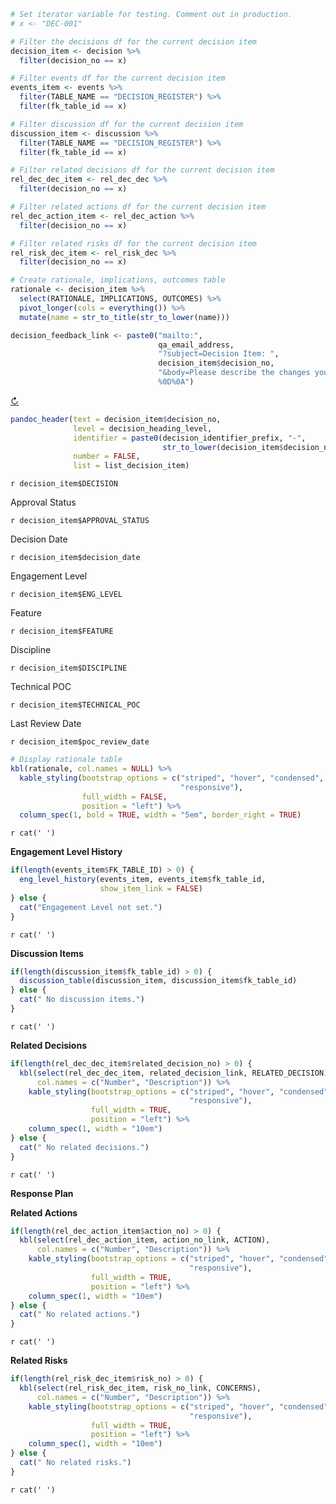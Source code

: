 <!-- Wrangle report data -->
```r
# Set iterator variable for testing. Comment out in production. 
# x <- "DEC-001"

# Filter the decisions df for the current decision item
decision_item <- decision %>%
  filter(decision_no == x)

# Filter events df for the current decision item
events_item <- events %>%
  filter(TABLE_NAME == "DECISION_REGISTER") %>%
  filter(fk_table_id == x)

# Filter discussion df for the current decision item
discussion_item <- discussion %>%
  filter(TABLE_NAME == "DECISION_REGISTER") %>%
  filter(fk_table_id == x)

# Filter related decisions df for the current decision item
rel_dec_dec_item <- rel_dec_dec %>%
  filter(decision_no == x)

# Filter related actions df for the current decision item
rel_dec_action_item <- rel_dec_action %>%
  filter(decision_no == x)

# Filter related risks df for the current decision item
rel_risk_dec_item <- rel_risk_dec %>%
  filter(decision_no == x)
```

```r
# Create rationale, implications, outcomes table
rationale <- decision_item %>%
  select(RATIONALE, IMPLICATIONS, OUTCOMES) %>%
  pivot_longer(cols = everything()) %>%
  mutate(name = str_to_title(str_to_lower(name)))
```

```r
decision_feedback_link <- paste0("mailto:", 
                                 qa_email_address, 
                                 "?subject=Decision Item: ", 
                                 decision_item$decision_no,
                                 "&body=Please describe the changes you would recommend for this decision item: %0D%0A
                                 %0D%0A")
```

<!-- Decision Item -->
:::::::::::::: {.item-box}

::: {.right}
[&circlearrowright;](`r decision_feedback_link`)
:::

::: {.header}
```r
pandoc_header(text = decision_item$decision_no, 
              level = decision_heading_level,
              identifier = paste0(decision_identifier_prefix, "-",
                                  str_to_lower(decision_item$decision_no)),
              number = FALSE,
              list = list_decision_item)
```
:::

`r decision_item$DECISION`

:::::::: {.section-box}
<!-- Risk Attributes line 1 -->
::::: {.grid-5w-2h}
::: {.var-name}
Approval Status
:::
::: {.var-value}
`r decision_item$APPROVAL_STATUS`
:::
::: {.var-name}
Decision Date
:::
::: {.var-value}
`r decision_item$decision_date`
:::
::: {.var-name}
Engagement Level
:::
::: {.var-value}
`r decision_item$ENG_LEVEL`
:::
::: {.var-name}
Feature
:::
::: {.var-value}
`r decision_item$FEATURE`
:::
::: {.var-name}
Discipline
:::
::: {.var-value}
`r decision_item$DISCIPLINE`
:::
:::::

<!-- Risk Attributes line 2 -->
::::: {.grid-5w-2h}
::: {.var-name}
Technical POC
:::
::: {.var-value}
`r decision_item$TECHNICAL_POC`
:::
::: {.var-name}
Last Review Date
:::
::: {.var-value}
`r decision_item$poc_review_date`
:::
:::::

```r
# Display rationale table
kbl(rationale, col.names = NULL) %>%
  kable_styling(bootstrap_options = c("striped", "hover", "condensed", 
                                      "responsive"),
                full_width = FALSE, 
                position = "left") %>%
  column_spec(1, bold = TRUE, width = "5em", border_right = TRUE)
```
::::::::

:::::: {.white-box}
`r cat(' ')`
::::::

:::::::: {.section-box}
**Engagement Level History**
```r
if(length(events_item$FK_TABLE_ID) > 0) {
  eng_level_history(events_item, events_item$fk_table_id,
                    show_item_link = FALSE)
} else {
  cat("Engagement Level not set.")
}
```

<!-- End Risk Engagement Level History -->
::::::::  

:::::: {.white-box}
`r cat(' ')`
::::::

:::::::: {.section-box}  
**Discussion Items**
```r
if(length(discussion_item$fk_table_id) > 0) {
  discussion_table(discussion_item, discussion_item$fk_table_id)
} else {
  cat(" No discussion items.")
}
```

<!-- End Risk Discussion Items -->
:::::::: 

:::::: {.white-box}
`r cat(' ')`
::::::

::::::::: {.section-box}
**Related Decisions**
```r
if(length(rel_dec_dec_item$related_decision_no) > 0) {
  kbl(select(rel_dec_dec_item, related_decision_link, RELATED_DECISION),
      col.names = c("Number", "Description")) %>%
    kable_styling(bootstrap_options = c("striped", "hover", "condensed", 
                                        "responsive"),
                  full_width = TRUE, 
                  position = "left") %>%
    column_spec(1, width = "10em")
} else {
  cat(" No related decisions.")
}
```

:::::::::  

:::::: {.white-box}
`r cat(' ')`
::::::

:::::::::::: {.section-box}
**Response Plan**

::::::::: {.section-box}
**Related Actions**
```r
if(length(rel_dec_action_item$action_no) > 0) {
  kbl(select(rel_dec_action_item, action_no_link, ACTION),
      col.names = c("Number", "Description")) %>%
    kable_styling(bootstrap_options = c("striped", "hover", "condensed", 
                                        "responsive"),
                  full_width = TRUE, 
                  position = "left") %>%
    column_spec(1, width = "10em")
} else {
  cat(" No related actions.")
}
```

:::::::::

:::::: {.white-box}
`r cat(' ')`
::::::

::::::::: {.section-box}
**Related Risks**
```r
if(length(rel_risk_dec_item$risk_no) > 0) {
  kbl(select(rel_risk_dec_item, risk_no_link, CONCERNS),
      col.names = c("Number", "Description")) %>%
    kable_styling(bootstrap_options = c("striped", "hover", "condensed", 
                                        "responsive"),
                  full_width = TRUE, 
                  position = "left") %>%
    column_spec(1, width = "10em")
} else {
  cat(" No related risks.")
}
```

:::::::::

<!-- End Response Plan -->
::::::::::::  


<!-- End Decision Item -->
:::::::::::::: 

:::::: {.white-box}
`r cat(' ')`
::::::
